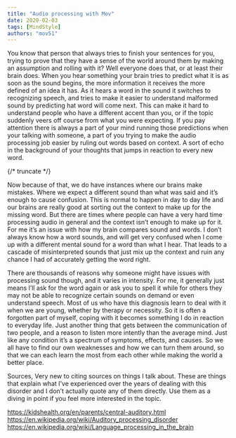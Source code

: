 ```yaml
---
title: "Audio processing with Mov"
date: 2020-02-03
tags: [MindStyle]
authors: "mov51"
---
```


You know that person that always tries to finish your sentences for you, trying to prove that they have a sense of the world around them by making an assumption and rolling with it? Well everyone does that, or at least their brain does. When you hear something your brain tries to predict what it is as soon as the sound begins, the more information it receives the more defined of an idea it has. As it hears a word in the sound it switches to recognizing speech, and tries to make it easier to understand malformed sound by predicting hat word will come next. This can make it hard to understand people who have a different accent than you, or if the topic suddenly veers off course from what you were expecting. If you pay attention there is always a part of your mind running those predictions when your talking with someone, a part of you trying to make the audio processing job easier by ruling out words based on context. A sort of echo in the background of your thoughts that jumps in reaction to every new word.  

{/* truncate */}

Now because of that, we do have instances where our brains make mistakes. Where we expect a different sound than what was said and it’s enough to cause confusion. This is normal to happen in day to day life and our brains are really good at sorting out the context to make up for the missing word. But there are times where people can have a very hard time processing audio in general and the context isn’t enough to make up for it. For me it’s an issue with how my brain compares sound and words. I don’t always know how a word sounds, and will get very confused when I come up with a different mental sound for a word than what I hear. That leads to a cascade of misinterpreted sounds that just mix up the context and ruin any chance I had of accurately getting the word right.  

There are thousands of reasons why someone might have issues with processing sound though, and it varies in intensity. For me, it generally just means I’ll ask for the word again or ask you to spell it while for others they may not be able to recognize certain sounds on demand or even understand speech. Most of us who have this diagnosis learn to deal with it when we are young, whether by therapy or necessity. So it is often a forgotten part of myself, coping with it becomes something I do in reaction to everyday life. Just another thing that gets between the communication of two people, and a reason to listen more intently than the average mind. Just like any condition it’s a spectrum of symptoms, effects, and causes. So we all have to find our own weaknesses and how we can turn them around, so that we can each learn the most from each other while making the world a better place.  

Sources,
Very new to citing sources on things I talk about. These are things that explain what I’ve experienced over the years of dealing with this disorder and I don’t actually quote any of them directly. Use them as a diving in point if you feel more interested in the topic.  

https://kidshealth.org/en/parents/central-auditory.html  
https://en.wikipedia.org/wiki/Auditory_processing_disorder  
https://en.wikipedia.org/wiki/Language_processing_in_the_brain  
